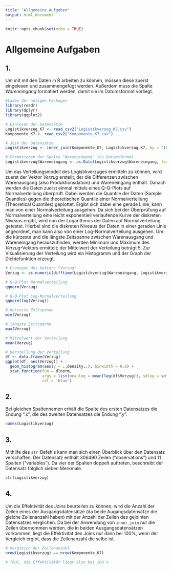 ```yaml
---
title: "Allgemeine Aufgaben"
output: html_document
---
```


```r
knitr::opts_chunk$set(echo = TRUE)
```

# Allgemeine Aufgaben


## 1.

Um mit mit den Daten in R arbeiten zu können, müssen diese zuerst eingelesen und zusammengefügt werden.
Außerdem muss die Spalte _Wareneingang_ formatiert werden, damit sie im Datumsformat vorliegt.
```r
#Laden der nötigen Packages
library(readr)
library(dplyr)
library(ggplot2)

# Einlesen der Datensätze
Logistikverzug_K7 <- read_csv2("Logistikverzug_K7.csv")
Komponente_K7 <- read_csv2("Komponente_K7.csv")

# Join der Datensätze
Logistikverzug <- inner_join(Komponente_K7, Logistikverzug_K7, by = "IDNummer")

# Formatieren der Spalte "Wareneingang" ins Datumsformat
Logistikverzug$Wareneingang <- as.Date(Logistikverzug$Wareneingang, format = "%d.%m.%Y")
```

Um das Verteilungsmodell des Logistikverzuges ermitteln zu können, wird zuerst der Vektor _Verzug_ erstellt, der die Differenzen zwischen Warenausgang (also Produktionsdatum) und Wareneingang enthält. Danach werden die Daten zuerst einmal mittels eines Q-Q-Plots auf Normalverteilung überprüft. Dabei werden die Quantile der Daten (Sample Quantiles) gegen die theoretischen Quantile einer Normalverteilung (Theoretical Quantiles) geplottet. Ergibt sich dabei eine gerade Linie, kann man von einer Normalverteilung ausgehen. 
Da sich bei der Überprüfung auf Normalverteilung eine leicht exponentiell verlaufende Kurve der diskreten Niveaus ergibt, wird nun der Logarithmus der Daten auf Normalverteilung getestet. Hierbei sind die diskreten Niveaus der Daten in einer geraden Linie angeordnet, man kann also von einer Log-Normalverteilung ausgehen.
Um die kürzeste und die längste Zeitspanne zwischen Warenausgang und Wareneingang herauszufinden, werden Minimum und Maximum des _Verzug_-Vektors ermittelt; der Mittelwert der Verteilung beträgt 5.
Zur Visualisierung der Verteilung wird ein Histogramm und der Graph der Dichtefunktion erzeugt.


```r
# Erzeugen des Vektors "Verzug"
Verzug <- as.numeric(difftime(Logistikverzug$Wareneingang, Logistikverzug$Produktionsdatum, units = "days"))

# Q-Q-Plot Normalverteilung
qqnorm(Verzug)

# Q-Q-Plot Log-Normalverteilung
qqnorm(log(Verzug))

# kürzeste Zeitspanne
min(Verzug)

# längste Zeitspanne
max(Verzug)

# Mittelwert der Verteilung
mean(Verzug)

# Darstellung der Verteilung
df <- data.frame(Verzug)
ggplot(df, aes(Verzug)) +
  geom_histogram(aes(y = ..density..), binwidth = 0.6) +
  stat_function(fun = dlnorm, 
                args = list(meanlog = mean(log(df$Verzug)), sdlog = sd(log(df$Verzug))),
                col = 'blue')
```

## 2.

Bei gleichen Spaltennamen erhält die Spalte des ersten Datensatzes die Endung ".x", die des zweiten Datensatzes die Endung ".y".

```r
names(Logistikverzug)
```

## 3.

Mithilfe des `str`-Befehls kann man sich einen Überblick über den Datensatz verschaffen.
Der Datensatz enthält 306490 Zeilen ("observations") und 11 Spalten ("variables"). Da vier der Spalten doppelt auftreten, beschreibt der Datensatz folglich sieben Merkmale.

```r
str(Logistikverzug)
```

## 4.

Um die Effektivität des Joins beurteilen zu können, wird die Anzahl der Zeilen eines der Ausgangsdatensätze (da beide Augangsdatensätze die gleiche Zeilenanzahl haben) mit der Anzahl der Zeilen des gejointen Datensatzes verglichen. Da bei der Anwendung von `inner_join` nur die Zeilen übernommen werden, die in beiden Ausgangsdatensätzen vorkommen, liegt die Effektivität des Joins nur dann bei 100%, wenn der Vergleich ergibt, dass die Zeilenanzahl die selbe ist.

```r
# Vergleich der Zeilenanzahl
nrow(Logistikverzug) == nrow(Komponente_K7)

# TRUE, die Effektivität liegt also bei 100 %

```
